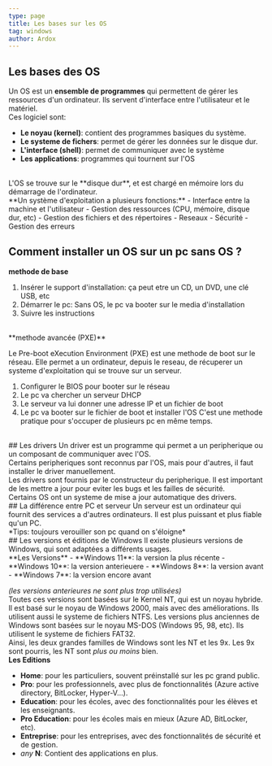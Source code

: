 ```yaml
---
type: page
title: Les bases sur les OS
tag: windows
author: Ardox
---
```


## Les bases des OS
Un OS est un **ensemble de programmes** qui permettent de gérer les ressources d'un ordinateur. Ils servent d'interface entre l'utilisateur et le matériel.
<br />
Ces logiciel sont:
- **Le noyau (kernel)**: contient des programmes basiques du système.
- **Le systeme de fichers**: permet de gérer les données sur le disque dur.
- **L'interface (shell)**: permet de communiquer avec le système
- **Les applications**: programmes qui tournent sur l'OS
<br />
L'OS se trouve sur le **disque dur**, et est chargé en mémoire lors du démarrage de l'ordinateur.
<br />
**Un système d'exploitation a plusieurs fonctions:**
- Interface entre la machine et l'utilisateur
- Gestion des ressources (CPU, mémoire, disque dur, etc)
- Gestion des fichiers et des répertoires
- Reseaux
- Sécurité
- Gestion des erreurs

<div className="seperator" />

## Comment installer un OS sur un pc sans OS ?

**methode de base**
1. Insérer le support d'installation: ça peut etre un CD, un DVD, une clé USB, etc
3. Démarrer le pc: Sans OS, le pc va booter sur le media d'installation
4. Suivre les instructions
<br />
**methode avancée (PXE)**

Le Pre-boot eXecution Environment (PXE) est une methode de boot sur le réseau. Elle permet a un ordinateur, depuis le reseau, de récuperer un systeme d'exploitation qui se trouve sur un serveur.
<br />
1. Configurer le BIOS pour booter sur le réseau
2. Le pc va chercher un serveur DHCP
3. Le serveur va lui donner une adresse IP et un fichier de boot
4. Le pc va booter sur le fichier de boot et installer l'OS
C'est une methode pratique pour s'occuper de plusieurs pc en même temps.
<br />
<div className="seperator" />
## Les drivers
Un driver est un programme qui permet a un peripherique ou un composant de communiquer avec l'OS.
<br />
Certains peripheriques sont reconnus par l'OS, mais pour d'autres, il faut installer le driver manuellement.
<br />
Les drivers sont fournis par le constructeur du peripherique. Il est important de les mettre a jour pour eviter les bugs et les failles de sécurité.
<br />
Certains OS ont un systeme de mise a jour automatique des drivers.
<br />
<div className="seperator" />
## La différence entre PC et serveur
Un serveur est un ordinateur qui fournit des services a d'autres ordinateurs. Il est plus puissant et plus fiable qu'un PC.
<br />
<div className="seperator" />
*Tips: toujours verouiller son pc quand on s'éloigne*
<div className="seperator" />
## Les versions et éditions de Windows
Il existe plusieurs versions de Windows, qui sont adaptées a différents usages.
<br />
**Les Versions**
- **Windows 11**: la version la plus récente
- **Windows 10**: la version anterieuere
- **Windows 8**: la version avant
- **Windows 7**: la version encore avant

*(les versions anterieures ne sont plus trop utilisées)*
<br />
Toutes ces versions sont basées sur le Kernel NT, qui est un noyau hybride. Il est basé sur le noyau de Windows 2000, mais avec des améliorations. Ils utilisent aussi le systeme de fichiers NTFS.
Les versions plus anciennes de Windows sont basées sur le noyau MS-DOS (Windows 95, 98, etc). Ils utilisent le systeme de fichiers FAT32.
<br />
Ainsi, les deux grandes familles de Windows sont les NT et les 9x. Les 9x sont pourris, les NT sont *plus ou moins* bien.
<br />
**Les Editions**
- **Home**: pour les particuliers, souvent préinstallé sur les pc grand public.
- **Pro**: pour les professionnels, avec plus de fonctionnalités (Azure active directory, BitLocker, Hyper-V...).
- **Education**: pour les écoles, avec des fonctionnalités pour les élèves et les enseignants.
- **Pro Education**: pour les écoles mais en mieux (Azure AD, BitLocker, etc).
- **Entreprise**: pour les entreprises, avec des fonctionnalités de sécurité et de gestion.
- *any* **N**: Contient des applications en plus.

<br />
<div className="seperator" />